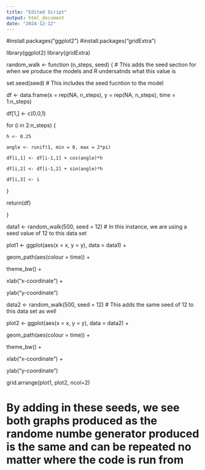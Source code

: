 ```yaml
---
title: "Edited Script"
output: html_document
date: "2024-12-12"
---
```


#install.packages("ggplot2")
#install.packages("gridExtra")

library(ggplot2)
library(gridExtra)

random_walk  <- function (n_steps, seed) { # This adds the seed section for when we produce the models and R undersatnds what this value is

  set.seed(seed) # This includes the seed fucntion to the model 
  
  df <- data.frame(x = rep(NA, n_steps), y = rep(NA, n_steps), time = 1:n_steps)
  
  df[1,] <- c(0,0,1)
  
  for (i in 2:n_steps) {
    
    h <- 0.25
    
    angle <- runif(1, min = 0, max = 2*pi)
    
    df[i,1] <- df[i-1,1] + cos(angle)*h
    
    df[i,2] <- df[i-1,2] + sin(angle)*h
    
    df[i,3] <- i
    
  }
  
  return(df)
  
}

data1 <- random_walk(500, seed = 12) # In this instance, we are using a seed value of 12 to this data set 

plot1 <- ggplot(aes(x = x, y = y), data = data1) +
  
  geom_path(aes(colour = time)) +
  
  theme_bw() +
  
  xlab("x-coordinate") +
  
  ylab("y-coordinate")

data2 <- random_walk(500, seed = 12) # This adds the same seed of 12 to this data set as well 

plot2 <- ggplot(aes(x = x, y = y), data = data2) +
  
  geom_path(aes(colour = time)) +
  
  theme_bw() +
  
  xlab("x-coordinate") +
  
  ylab("y-coordinate")

grid.arrange(plot1, plot2, ncol=2)

# By adding in these seeds, we see both graphs produced as the randome numbe generator produced is the same and can be repeated no matter where the code is run from 
